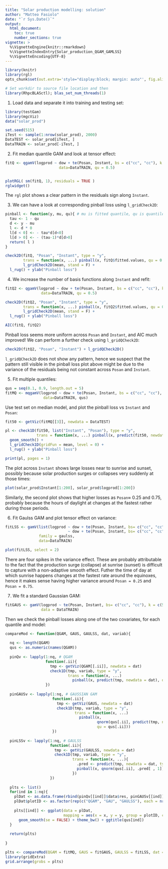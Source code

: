 ```yaml
---
title: "Solar production modelling: solution"
author: "Matteo Fasiolo"
date: "`r Sys.Date()`"
output: 
  html_document:
    toc: true
    number_sections: true
vignette: >
  %\VignetteEngine{knitr::rmarkdown}
  %\VignetteIndexEntry{Solar_production_QGAM_GAMLSS}
  %\VignetteEncoding{UTF-8}
---
```

  
```r
library(knitr)
library(rgl)
opts_chunk$set(out.extra='style="display:block; margin: auto"', fig.align="center", tidy=FALSE)
```

```r
# Set workdir to source file location and then
library(RhpcBLASctl); blas_set_num_threads(1)
```

1) Load data and separate it into training and testing set:
```r
library(testGam)
library(mgcViz)
data("solar_prod")

set.seed(515)
iTest <- sample(1:nrow(solar_prod), 2000)
DataTEST <- solar_prod[iTest, ]
DataTRAIN <- solar_prod[-iTest, ]
```

2) Fit median quantile GAM and look at tensor effect:
```r
fitQ <- qgamV(logprod ~ dow + te(Posan, Instant, bs = c("cc", "cc"), k = c(5, 5)),
                        data=DataTRAIN, qu = 0.5)


plotRGL( sm(fitQ, 1), residuals = TRUE )
rglwidget()
```
The `rgl` plot shows a clear pattern in the residuals sign along `Instant`. 


3) We can have a look at corresponding pinball loss using `l_gridCheck2D`:
```r
pinball <- function(y, mu, qu){ # mu is fitted quantile, qu is quantile of interest
  tau <- 1 - qu
  d <- y - mu
  l <- d * 0
  l[d < 0] <- - tau*d[d<0]
  l[d > 0] <- - (tau-1)*d[d>0]
  return( l )
}

check2D(fitQ, "Posan", "Instant", type = "y", 
        trans = function(x, ...) pinball(x, fitQ$fitted.values, qu = 0.5)) + 
        l_gridCheck2D(mean, stand = F) + 
  l_rug() + ylab("Pinball loss")
```

4) We increase the number of basis functions along `Instant` and refit:
```r
fitQ2 <- qgamV(logprod ~ dow + te(Posan, Instant, bs = c("cc", "cc"), k = c(5, 15)),
                data=DataTRAIN, qu = 0.5)

check2D(fitQ2, "Posan", "Instant", type = "y", 
        trans = function(x, ...) pinball(x, fitQ2$fitted.values, qu = 0.5)) + 
        l_gridCheck2D(mean, stand = F) + 
  l_rug() + ylab("Pinball loss")

AIC(fitQ, fitQ2)
```
Pinball loss seems more uniform across `Posan` and `Instant`, and AIC much improved! We can perform a further check using `l_gridQCheck2D`:
```r
check2D(fitQ2, "Posan", "Instant") + l_gridQCheck2D()
```
`l_gridQCheck2D` does not show any pattern, hence we suspect that the pattern still visible in the pinball loss plot above might be due to the variance of the residuals being not constant across `Posan` and `Instant`.


5) Fit multiple quantiles:
```r
qus = seq(0.1, 0.9, length.out = 5)
fitMQ <- mqgamV(logprod ~ dow + te(Posan, Instant, bs = c("cc", "cc"), k = c(5, 15)),
                 data=DataTRAIN, qus)
```

Use test set on median model, and plot the pinball loss vs `Instant` and `Posan`:
```r
fit50 <- getViz(fitMQ[[3]], newdata = DataTEST)

pl <- check1D(fit50, list("Instant", "Posan"), type = "y", 
              trans = function(x, ...) pinball(x, predict(fit50, newdata = DataTEST), qu = 0.5)) + 
  geom_smooth() + 
  l_gridCheck1D(gridFun = mean, level = 0) + 
  l_rug() + ylab("Pinball loss")

print(pl, pages = 1)
```
The plot across `Instant` shows large losses near to sunrise and sunset, possibly because solar production surges or collapses very suddenly at those times: 
```r
plot(solar_prod$Instant[1:200], solar_prod$logprod[1:200])
```

Similarly, the second plot shows that higher losses as `Posan`$\approx$ 0.25 and 0.75, probably because the hours of daylight at changes at the fastest rather during those periods. 

6) Fit Gaulss GAM and plot tensor effect on variance:
```r
fitLSS <- gamV(list(logprod ~ dow + te(Posan, Instant, bs= c("cc", "cc"), k = c(5, 15)),
                            ~ dow + te(Posan, Instant, bs= c("cc", "cc"), k = c(5, 5))), 
               family = gaulss, 
               data=DataTRAIN)

plot(fitLSS, select = 2)
```
There are four spikes in the variance effect. These are probably attributable to the fact that the production surge (collapse) at sunrise (sunset) is difficult to capture with a non-adaptive smooth effect. Futher the time of day at which sunrise happens changes at the fastest rate around the equinoxes, hence it makes sense having higher variance around `Posan = 0.25` and `Posan = 0.75`.

7) We fit a standard Gaussian GAM:
```r
fitGAUS <- gamV(logprod ~ te(Posan, Instant, bs= c("cc", "cc"), k = c(5, 15)), 
                data = DataTRAIN)
```
Then we check the pinball losses along one of the two covariates, for each quantile and model: 
```r
compareMod <- function(QGAM, GAUS, GAULSS, dat, variab){
  
  nq <- length(QGAM)
  qus <- as.numeric(names(QGAM))
  
  pinQv <- lapply(1:nq, # QGAM
                  function(.ii){
                    tmp <- getViz(QGAM[[.ii]], newdata = dat) 
                    check1D(tmp, variab, type = "y", 
                            trans = function(x, ...) 
                              pinball(x, predict(tmp, newdata = dat), qu = qus[.ii]))
                  })
  
  pinGAUSv <- lapply(1:nq, # GAUSSIAN GAM
                     function(.ii){
                       tmp <- getViz(GAUS, newdata = dat) 
                       check1D(tmp, variab, type = "y", 
                               trans = function(x, ...) 
                                 pinball(x, 
                                         qnorm(qus[.ii], predict(tmp, newdata = dat), sqrt(fitGAUS$sig2)), 
                                         qu = qus[.ii]))
                     })
  
  pinLSSv <- lapply(1:nq, # GAULSS
                    function(.ii){
                      tmp <- getViz(GAULSS, newdata = dat) 
                      check1D(tmp, variab, type = "y", 
                              trans = function(x, ...){
                                .pred <- predict(tmp, newdata = dat, type = "response")
                                pinball(x, qnorm(qus[.ii], .pred[ , 1], 1 / .pred[ , 2]), qu = qus[.ii])
                              }) 
                    })
  
  plts <- list()
  for(ind in 1:nq){
    plDat <- as.data.frame(rbind(pinQv[[ind]]$data$res, pinGAUSv[[ind]]$data$res, pinLSSv[[ind]]$data$res))
    plDat$plotID <- as.factor(rep(c("QGAM", "GAU", "GAULSS"), each = nrow(plDat)/3))
    
    plts[[ind]] <- ggplot(data = plDat,
                          mapping = aes(x = x, y = y, group = plotID, col = plotID, fill = plotID)) + 
      geom_smooth(se = FALSE) + theme_bw() + ggtitle(qus[ind])
  }
  
  return(plts)
  
}

plts <- compareMod(QGAM = fitMQ, GAUS = fitGAUS, GAULSS = fitLSS, dat = DataTEST, variab = "Instant")
library(gridExtra)
grid.arrange(grobs = plts)
```

<!-- 7) The GAULSS model does not capture well the residuals distribution: -->
<!-- ```{r dbbmi12, message = F} -->
<!-- qq(fitLSS) -->
<!-- ``` -->

<!-- We fit a `shash` model, which seems to do better: -->
<!-- ```{r dbbmi13, message = F} -->
<!-- fitShash <- gamV(list(logprod ~ dow + te(Posan, Instant, bs= c("cc", "cc"), k = c(5, 15)), -->
<!--                       ~ dow + te(Posan, Instant, bs= c("cc", "cc"), k = c(5, 5)),  -->
<!--                       ~ 1,  -->
<!--                       ~ 1),  -->
<!--                  family = shash, data=DataTRAIN) -->

<!-- qq(fitShash) -->

<!-- AIC(fitGAUS, fitLSS, fitShash) -->
<!-- ``` -->

<!-- We then include it in the comparison: -->
<!-- ```{r dbbmi14, message = F} -->
<!-- pinSHv <- lapply(1:5, # shash -->
<!--                   function(.ii){ -->
<!--                     tmp <- getViz(fitShash, newdata = DataTEST)  -->
<!--                     check1D(tmp, variab, type = "y",  -->
<!--                             trans = function(x, ...){ -->
<!--                               .pred <- predict(tmp, newdata = DataTEST, type = "response") -->
<!--                               pinball(x, tmp$family$qf(qus[.ii], .pred, wt = .pred*0+1), qu = qus[.ii]) -->
<!--                             })  -->
<!--                   }) -->

<!-- plts <- list() -->
<!-- for(ind in 1:5){ -->
<!-- plDat <- as.data.frame(rbind(pinQv[[ind]]$data$res, pinGAUSv[[ind]]$data$res,  -->
<!--                              pinLSSv[[ind]]$data$res, pinSHv[[ind]]$data$res)) -->
<!-- plDat$plotID <- as.factor(rep(c("QGAM", "GAU", "GAULSS", "SHASH"), each = nrow(plDat)/4)) -->

<!-- plts[[ind]] <- ggplot(data = plDat, -->
<!--                       mapping = aes(x = x, y = y, group = plotID, col = plotID, fill = plotID)) +  -->
<!--               geom_smooth(se = FALSE) + theme_bw() + ggtitle(qus[ind]) -->
<!-- } -->

<!-- library(gridExtra) -->
<!-- grid.arrange(grobs = plts) -->
<!-- ``` -->
<!-- `shash` does better than a normal on the top quantile but, surprisingly, it performs quite badly below the median. -->